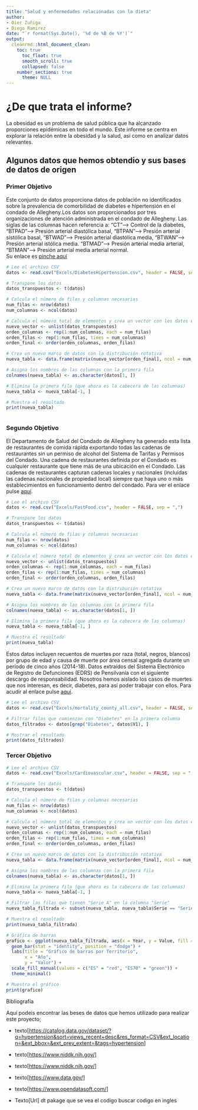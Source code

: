 ```yaml
---
title: "Salud y enfermedades relacionadas con la dieta"
author:
- Oier Zuñiga
- Diego Ramirez
date: "`r format(Sys.Date(), '%d de %B de %Y')`"
output:
  cleanrmd::html_document_clean:
    toc: true
      toc_float: true
      smooth_scroll: true
      collapsed: false
    number_sections: true
      theme: NULL
---
```


# ¿De que trata el informe?

La obesidad es un problema de salud pública que ha alcanzado proporciones epidémicas en todo el mundo. Este informe se centra en explorar la relación entre la obesidad y la salud, así como en analizar datos relevantes.

## Algunos datos que hemos obtendio y sus bases de datos de origen

### Primer Objetivo

Este conjunto de datos proporciona datos de población no identificados sobre la prevalencia de comorbilidad de diabetes e hipertensión en el condado de Allegheny.Los datos son proporcionados por tres organizaciones de atención administrada en el condado de Allegheny. Las siglas de las columnas hacen referencia a: "CT"--\> Control de la diabetes, "BTPAD"--\> Presión arterial diastólica basal, "BTPAN"--\> Presión arterial sistólica basal, "BTWAD"--\> Presión arterial diastólica media, "BTWAN"\--\> Presión arterial istólica media. "BTMAD"--\> Presión arterial media arterial, "BTMAN"--\> Presión arterial media arterial normal.\
Su enlace es [pinche aquí](https://catalog.data.gov/dataset/diabetes-hypertension-comorbidity)

```r
# Lee el archivo CSV
datos <- read.csv("Excels/DiabetesHipertension.csv", header = FALSE, sep = ";")

# Transpone los datos
datos_transpuestos <- t(datos)

# Calcula el número de filas y columnas necesarias
num_filas <- nrow(datos)
num_columnas <- ncol(datos)

# Calcula el número total de elementos y crea un vector con los datos en el orden deseado
nuevo_vector <- unlist(datos_transpuestos)
orden_columnas <- rep(1:num_columnas, each = num_filas)
orden_filas <- rep(1:num_filas, times = num_columnas)
orden_final <- order(orden_columnas, orden_filas)

# Crea un nuevo marco de datos con la distribución rotativa
nueva_tabla <- data.frame(matrix(nuevo_vector[orden_final], ncol = num_columnas, byrow = TRUE))

# Asigna los nombres de las columnas con la primera fila
colnames(nueva_tabla) <- as.character(datos[1, ])

# Elimina la primera fila (que ahora es la cabecera de las columnas)
nueva_tabla <- nueva_tabla[-1, ]

# Muestra el resultado
print(nueva_tabla)



```


### Segundo Objetivo

El Departamento de Salud del Condado de Allegheny ha generado esta lista de restaurantes de comida rápida exportando todas las cadenas de restaurantes sin un permiso de alcohol del Sistema de Tarifas y Permisos del Condado. Una cadena de restaurantes definida por el Condado es cualquier restaurante que tiene más de una ubicación en el Condado. Las cadenas de restaurantes capturan cadenas locales y nacionales (incluidas las cadenas nacionales de propiedad local) siempre que haya uno o más establecimientos en funcionamiento dentro del condado. Para ver el enlace pulse [aquí](https://catalog.data.gov/dataset/allegheny-county-fast-food-establishments#sec-dates).

```r
# Lee el archivo CSV
datos <- read.csv("Excels/FastFood.csv", header = FALSE, sep = ",")

# Transpone los datos
datos_transpuestos <- t(datos)

# Calcula el número de filas y columnas necesarias
num_filas <- nrow(datos)
num_columnas <- ncol(datos)

# Calcula el número total de elementos y crea un vector con los datos en el orden deseado
nuevo_vector <- unlist(datos_transpuestos)
orden_columnas <- rep(1:num_columnas, each = num_filas)
orden_filas <- rep(1:num_filas, times = num_columnas)
orden_final <- order(orden_columnas, orden_filas)

# Crea un nuevo marco de datos con la distribución rotativa
nueva_tabla <- data.frame(matrix(nuevo_vector[orden_final], ncol = num_columnas, byrow = TRUE))

# Asigna los nombres de las columnas con la primera fila
colnames(nueva_tabla) <- as.character(datos[1, ])

# Elimina la primera fila (que ahora es la cabecera de las columnas)
nueva_tabla <- nueva_tabla[-1, ]

# Muestra el resultado
print(nueva_tabla)
```

Estos datos incluyen recuentos de muertes por raza (total, negros, blancos) por grupo de edad y causa de muerte por área censal agregada durante un período de cinco años (2014-18). Datos extraídos del Sistema Electrónico de Registro de Defunciones (EDRS) de Pensilvania con el siguiente descargo de responsabilidad. Nosotros hemos aislado los casos de muertes que nos interesan, es decir, diabetes, para así poder trabajar con ellos. Para acudir al enlace pulse [aquí](https://catalog.data.gov/dataset/allegheny-county-mortality-indicators).

```r
# Lee el archivo CSV
datos <- read.csv("Excels/mortality_county_all.csv", header = FALSE, sep = ",")

# Filtrar filas que comienzan con "Diabetes" en la primera columna
datos_filtrados <- datos[grep("Diabetes", datos$V1), ]

# Mostrar el resultado
print(datos_filtrados)

```

### Tercer Objetivo
```r
# Lee el archivo CSV
datos <- read.csv("Excels/Cardiovascular.csv", header = FALSE, sep = ",")

# Transpone los datos
datos_transpuestos <- t(datos)

# Calcula el número de filas y columnas necesarias
num_filas <- nrow(datos)
num_columnas <- ncol(datos)

# Calcula el número total de elementos y crea un vector con los datos en el orden deseado
nuevo_vector <- unlist(datos_transpuestos)
orden_columnas <- rep(1:num_columnas, each = num_filas)
orden_filas <- rep(1:num_filas, times = num_columnas)
orden_final <- order(orden_columnas, orden_filas)

# Crea un nuevo marco de datos con la distribución rotativa
nueva_tabla <- data.frame(matrix(nuevo_vector[orden_final], ncol = num_columnas, byrow = TRUE))

# Asigna los nombres de las columnas con la primera fila
colnames(nueva_tabla) <- as.character(datos[1, ])

# Elimina la primera fila (que ahora es la cabecera de las columnas)
nueva_tabla <- nueva_tabla[-1, ]

# Filtrar las filas que tienen "Serie A" en la columna "Serie"
nueva_tabla_filtrada <- subset(nueva_tabla, nueva_tabla$Serie == "Serie A")

# Muestra el resultado
print(nueva_tabla_filtrada)


```
```r
# Gráfica de barras
grafico <- ggplot(nueva_tabla_filtrada, aes(x = Year, y = Value, fill = Territorio)) +
  geom_bar(stat = "identity", position = "dodge") +
  labs(title = "Gráfico de barras por Territorio",
       x = "Año",
       y = "Valor") +
  scale_fill_manual(values = c("ES" = "red", "ES70" = "green")) +
  theme_minimal()

# Muestra el gráfico
print(grafico)

```

Bibliografía

Aquí podeis encontrar las beses de datos que hemos utilizado para realizar este proyecto;

-   texto[<https://catalog.data.gov/dataset/?q=hypertension&sort=views_recent+desc&res_format=CSV&ext_location=&ext_bbox=&ext_prev_extent=&tags=hypertension>]

-   texto[<https://www.niddk.nih.gov/>]

-   texto[<https://www.niddk.nih.gov/>]

-   texto[<https://www.data.gov/>]

-   texto[<https://www.opendatasoft.com/>]

-   Texto[Url] dt pakage que se vea el codigo buscar codigo en ingles
